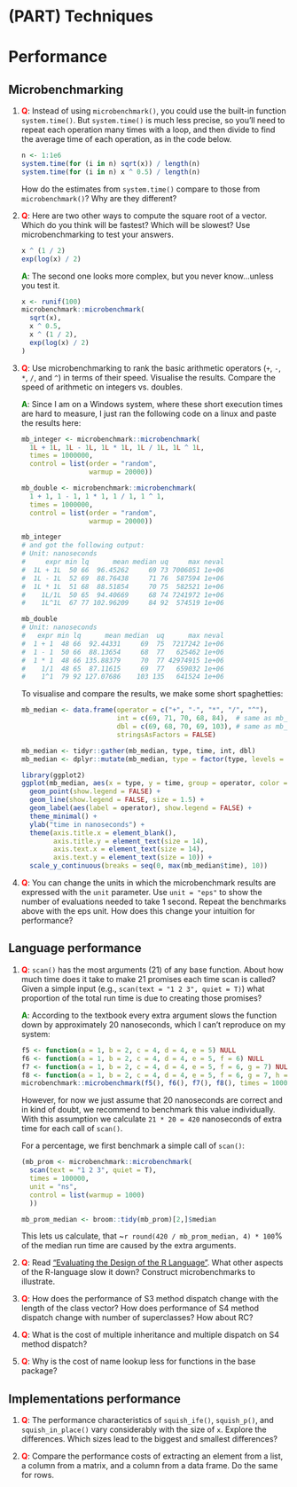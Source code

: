 # (PART) Techniques {-} 

# Performance

## Microbenchmarking

1. __<span style="color:red">Q</span>__: Instead of using `microbenchmark()`, you could use the built-in function `system.time()`. But `system.time()` is much less precise, so you'll need to repeat each operation many times with a loop, and then divide to find the average time of each operation, as in the code below.

    ```r
    n <- 1:1e6
    system.time(for (i in n) sqrt(x)) / length(n)
    system.time(for (i in n) x ^ 0.5) / length(n)
    ```
    
   How do the estimates from `system.time()` compare to those from `microbenchmark()`? Why are they different?

2. __<span style="color:red">Q</span>__: Here are two other ways to compute the square root of a vector. Which do you think will be fastest? Which will be slowest? Use microbenchmarking to test your answers.

    ```r
    x ^ (1 / 2)
    exp(log(x) / 2)
    ```
    
   __<span style="color:green">A</span>__: The second one looks more complex, but you never know...unless you test it.
    
    ```r
    x <- runif(100)
    microbenchmark::microbenchmark(
      sqrt(x),
      x ^ 0.5,
      x ^ (1 / 2),
      exp(log(x) / 2)
    )
    ```

3. __<span style="color:red">Q</span>__: Use microbenchmarking to rank the basic arithmetic operators (`+`, `-`, `*`, `/`, and `^`) in terms of their speed. Visualise the results. Compare the speed of arithmetic on integers vs. doubles.
   
   __<span style="color:green">A</span>__: Since I am on a Windows system, where these short execution times are hard to measure, I just ran the following code on a linux and paste the results here:
    
    ```r
    mb_integer <- microbenchmark::microbenchmark(
      1L + 1L, 1L - 1L, 1L * 1L, 1L / 1L, 1L ^ 1L, 
      times = 1000000,
      control = list(order = "random",
                     warmup = 20000))
    
    mb_double <- microbenchmark::microbenchmark(
      1 + 1, 1 - 1, 1 * 1, 1 / 1, 1 ^ 1, 
      times = 1000000,
      control = list(order = "random",
                     warmup = 20000))
    
    mb_integer
    # and got the following output:
    # Unit: nanoseconds
    #     expr min lq      mean median uq     max neval
    #  1L + 1L  50 66  96.45262     69 73 7006051 1e+06
    #  1L - 1L  52 69  88.76438     71 76  587594 1e+06
    #  1L * 1L  51 68  88.51854     70 75  582521 1e+06
    #    1L/1L  50 65  94.40669     68 74 7241972 1e+06
    #    1L^1L  67 77 102.96209     84 92  574519 1e+06
    
    mb_double
    # Unit: nanoseconds
    #   expr min lq      mean median  uq      max neval
    #  1 + 1  48 66  92.44331     69  75  7217242 1e+06
    #  1 - 1  50 66  88.13654     68  77   625462 1e+06
    #  1 * 1  48 66 135.88379     70  77 42974915 1e+06
    #    1/1  48 65  87.11615     69  77   659032 1e+06
    #    1^1  79 92 127.07686    103 135   641524 1e+06
    ```
    
   To visualise and compare the results, we make some short spaghetties:
    
    ```r
    mb_median <- data.frame(operator = c("+", "-", "*", "/", "^"),
                            int = c(69, 71, 70, 68, 84),  # same as mb_integer$median
                            dbl = c(69, 68, 70, 69, 103), # same as mb_double$median
                            stringsAsFactors = FALSE)

    mb_median <- tidyr::gather(mb_median, type, time, int, dbl)
    mb_median <- dplyr::mutate(mb_median, type = factor(type, levels = c("int", "dbl")))

    library(ggplot2)
    ggplot(mb_median, aes(x = type, y = time, group = operator, color = operator)) +
      geom_point(show.legend = FALSE) +
      geom_line(show.legend = FALSE, size = 1.5) +
      geom_label(aes(label = operator), show.legend = FALSE) +
      theme_minimal() +
      ylab("time in nanoseconds") +
      theme(axis.title.x = element_blank(),
            axis.title.y = element_text(size = 14),
            axis.text.x = element_text(size = 14),
            axis.text.y = element_text(size = 10)) +
      scale_y_continuous(breaks = seq(0, max(mb_median$time), 10))
    ```

4. __<span style="color:red">Q</span>__: You can change the units in which the microbenchmark results are
    expressed with the `unit` parameter. Use `unit = "eps"` to show
    the number of evaluations needed to take 1 second. Repeat the benchmarks
    above with the eps unit. How does this change your intuition for performance?

## Language performance

1. __<span style="color:red">Q</span>__: `scan()` has the most arguments (21) of any base function. About how much time does it take to make 21 promises each time scan is called? Given a simple input (e.g., `scan(text = "1 2 3", quiet = T)`) what proportion of the total run time is due to creating those promises?
    
   __<span style="color:green">A</span>__: According to the textbook every extra argument slows the function down by approximately 20 nanoseconds, which I can't reproduce on my system:
    
    ```r
    f5 <- function(a = 1, b = 2, c = 4, d = 4, e = 5) NULL
    f6 <- function(a = 1, b = 2, c = 4, d = 4, e = 5, f = 6) NULL
    f7 <- function(a = 1, b = 2, c = 4, d = 4, e = 5, f = 6, g = 7) NULL
    f8 <- function(a = 1, b = 2, c = 4, d = 4, e = 5, f = 6, g = 7, h = 8) NULL
    microbenchmark::microbenchmark(f5(), f6(), f7(), f8(), times = 10000)
    ```
    
   However, for now we just assume that 20 nanoseconds are correct and in kind of doubt, we recommend to benchmark this value individually. With this assumption we calculate `21 * 20 = 420` nanoseconds of extra time for each call of `scan()`.
    
   For a percentage, we first benchmark a simple call of `scan()`:
    
    ```r
    (mb_prom <- microbenchmark::microbenchmark(
      scan(text = "1 2 3", quiet = T),
      times = 100000,
      unit = "ns",
      control = list(warmup = 1000)
      ))

    mb_prom_median <- broom::tidy(mb_prom)[2,]$median
    ```
    
   This lets us calculate, that ~`r round(420 / mb_prom_median, 4) * 100`% of the median run time are caused by the extra arguments.

2. __<span style="color:red">Q</span>__: Read ["Evaluating the Design of the R Language"](http://r.cs.purdue.edu/pub/ecoop12.pdf). What other aspects of the R-language slow it down? Construct microbenchmarks to illustrate. 

3. __<span style="color:red">Q</span>__: How does the performance of S3 method dispatch change with the length of the class vector? How does performance of S4 method dispatch change with number of superclasses? How about RC?

4. __<span style="color:red">Q</span>__: What is the cost of multiple inheritance and multiple dispatch on S4 method dispatch?

5. __<span style="color:red">Q</span>__: Why is the cost of name lookup less for functions in the base package?

## Implementations performance

1. __<span style="color:red">Q</span>__: The performance characteristics of `squish_ife()`, `squish_p()`, and `squish_in_place()` vary considerably with the size of `x`. Explore the differences. Which sizes lead to the biggest and smallest differences?

2. __<span style="color:red">Q</span>__: Compare the performance costs of extracting an element from a list, a column from a matrix, and a column from a data frame. Do the same for rows.
